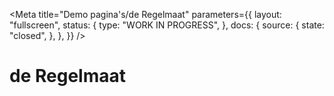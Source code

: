
<Meta
  title="Demo pagina's/de Regelmaat"
  parameters={{
    layout: "fullscreen",
    status: {
      type: "WORK IN PROGRESS",
    },
    docs: {
      source: {
        state: "closed",
      },
    },
  }}
/>

# de Regelmaat

<Canvas>
  <Story name="Splash">
    <Splash />
  </Story>
</Canvas>

<Canvas>
  <Story name="Akkoord">
    <Akkoord />
  </Story>
</Canvas>

<Canvas>
  <Story name="ProfielIntro">
    <ProfielIntro />
  </Story>
</Canvas>

<Canvas>
  <Story name="Profiel">
    <Profiel />
  </Story>
</Canvas>

<Canvas>
  <Story name="Maatregelen">
    <Maatregelen />
  </Story>
</Canvas>

<Canvas>
  <Story name="Maatregel">
    <Maatregel />
  </Story>
</Canvas>

<Canvas>
  <Story name="Zoeken">
    <Zoeken />
  </Story>
</Canvas>
